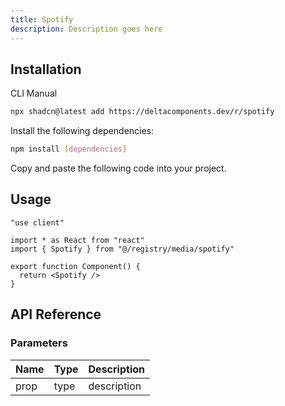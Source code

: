 ```yaml
---
title: Spotify
description: Description goes here
---
```


<ComponentPreview name="spotify-demo" />

## Installation

<Tabs defaultValue="cli">

<TabsList>
  <TabsTrigger value="cli">CLI</TabsTrigger>
  <TabsTrigger value="manual">Manual</TabsTrigger>
</TabsList>

<TabsContent value="cli">

```bash
npx shadcn@latest add https://deltacomponents.dev/r/spotify
```

</TabsContent>

<TabsContent value="manual">

<Steps>

<Step>Install the following dependencies:</Step>

```bash
npm install [dependencies]
```

<Step>Copy and paste the following code into your project.</Step>

<ComponentSource name="spotify" />

</Steps>

</TabsContent>

</Tabs>

## Usage

```tsx
"use client"

import * as React from "react"
import { Spotify } from "@/registry/media/spotify"

export function Component() {
  return <Spotify />
}
```

## API Reference

### Parameters

| Name | Type | Description |
| ---- | ---- | ----------- |
| prop | type | description |
